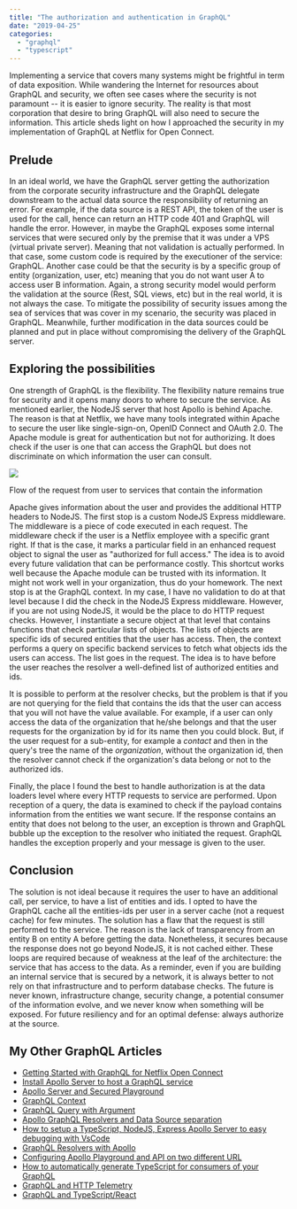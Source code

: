 ```yaml
---
title: "The authorization and authentication in GraphQL"
date: "2019-04-25"
categories: 
  - "graphql"
  - "typescript"
---
```


Implementing a service that covers many systems might be frightful in term of data exposition. While wandering the Internet for resources about GraphQL and security, we often see cases where the security is not paramount -- it is easier to ignore security. The reality is that most corporation that desire to bring GraphQL will also need to secure the information. This article sheds light on how I approached the security in my implementation of GraphQL at Netflix for Open Connect.

## Prelude

In an ideal world, we have the GraphQL server getting the authorization from the corporate security infrastructure and the GraphQL delegate downstream to the actual data source the responsibility of returning an error. For example, if the data source is a REST API, the token of the user is used for the call, hence can return an HTTP code 401 and GraphQL will handle the error. However, in maybe the GraphQL exposes some internal services that were secured only by the premise that it was under a VPS (virtual private server). Meaning that not validation is actually performed. In that case, some custom code is required by the executioner of the service: GraphQL. Another case could be that the security is by a specific group of entity (organization, user, etc) meaning that you do not want user A to access user B information. Again, a strong security model would perform the validation at the source (Rest, SQL views, etc) but in the real world, it is not always the case. To mitigate the possibility of security issues among the sea of services that was cover in my scenario, the security was placed in GraphQL. Meanwhile, further modification in the data sources could be planned and put in place without compromising the delivery of the GraphQL server.

## Exploring the possibilities

One strength of GraphQL is the flexibility. The flexibility nature remains true for security and it opens many doors to where to secure the service. As mentioned earlier, the NodeJS server that host Apollo is behind Apache. The reason is that at Netflix, we have many tools integrated within Apache to secure the user like single-sign-on, OpenID Connect and OAuth 2.0. The Apache module is great for authentication but not for authorizing. It does check if the user is one that can access the GraphQL but does not discriminate on which information the user can consult.

![](images/GraphQLServers-Security.png)

Flow of the request from user to services that contain the information

Apache gives information about the user and provides the additional HTTP headers to NodeJS. The first stop is a custom NodeJS Express middleware. The middleware is a piece of code executed in each request. The middleware check if the user is a Netflix employee with a specific grant right. If that is the case, it marks a particular field in an enhanced request object to signal the user as "authorized for full access." The idea is to avoid every future validation that can be performance costly. This shortcut works well because the Apache module can be trusted with its information. It might not work well in your organization, thus do your homework. The next stop is at the GraphQL context. In my case, I have no validation to do at that level because I did the check in the NodeJS Express middleware. However, if you are not using NodeJS, it would be the place to do HTTP request checks. However, I instantiate a secure object at that level that contains functions that check particular lists of objects. The lists of objects are specific ids of secured entities that the user has access. Then, the context performs a query on specific backend services to fetch what objects ids the users can access. The list goes in the request. The idea is to have before the user reaches the resolver a well-defined list of authorized entities and ids.

It is possible to perform at the resolver checks, but the problem is that if you are not querying for the field that contains the ids that the user can access that you will not have the value available. For example, if a user can only access the data of the organization that he/she belongs and that the user requests for the organization by id for its name then you could block. But, if the user request for a sub-entity, for example a _contact_ and then in the query's tree the name of the _organization_, without the organization id, then the resolver cannot check if the organization's data belong or not to the authorized ids.

Finally, the place I found the best to handle authorization is at the data loaders level where every HTTP requests to service are performed. Upon reception of a query, the data is examined to check if the payload contains information from the entities we want secure. If the response contains an entity that does not belong to the user, an exception is thrown and GraphQL bubble up the exception to the resolver who initiated the request. GraphQL handles the exception properly and your message is given to the user.

## Conclusion

The solution is not ideal because it requires the user to have an additional call, per service, to have a list of entities and ids. I opted to have the GraphQL cache all the entities-ids per user in a server cache (not a request cache) for few minutes. The solution has a flaw that the request is still performed to the service. The reason is the lack of transparency from an entity B on entity A before getting the data. Nonetheless, it secures because the response does not go beyond NodeJS, it is not cached either. These loops are required because of weakness at the leaf of the architecture: the service that has access to the data. As a reminder, even if you are building an internal service that is secured by a network, it is always better to not rely on that infrastructure and to perform database checks. The future is never known, infrastructure change, security change, a potential consumer of the information evolve, and we never know when something will be exposed. For future resiliency and for an optimal defense: always authorize at the source.

## My Other GraphQL Articles

- [Getting Started with GraphQL for Netflix Open Connect](https://patrickdesjardins.com/blog/getting-started-with-graphql-for-netflix-open-connect)
- [Install Apollo Server to host a GraphQL service](https://patrickdesjardins.com/blog/install-apollo-server-to-host-a-graphql-service)
- [Apollo Server and Secured Playground](https://patrickdesjardins.com/blog/apollo-server-and-secured-playground)
- [GraphQL Context](https://patrickdesjardins.com/blog/graphql-context)
- [GraphQL Query with Argument](https://patrickdesjardins.com/blog/graphql-query-with-argument)
- [Apollo GraphQL Resolvers and Data Source separation](https://patrickdesjardins.com/blog/apollo-graphql-resolvers-and-data-source-separation)
- [How to setup a TypeScript, NodeJS, Express Apollo Server to easy debugging with VsCode](https://patrickdesjardins.com/blog/how-to-setup-a-typescript-nodejs-express-apollo-server-to-easy-debugging-with-vscode)
- [GraphQL Resolvers with Apollo](https://patrickdesjardins.com/blog/graphql-resolvers-with-apollo)
- [Configuring Apollo Playground and API on two different URL](https://patrickdesjardins.com/blog/configuring-apollo-playground-and-api-on-two-different-url)
- [How to automatically generate TypeScript for consumers of your GraphQL](https://patrickdesjardins.com/blog/how-to-automatically-generate-typescript-for-consumer-of-your-graphql)
- [GraphQL and HTTP Telemetry](https://patrickdesjardins.com/blog/graphql-extension-to-collect-http-and-resolvers-telemetry)
- [GraphQL and TypeScript/React](https://patrickdesjardins.com/blog/how-to-consume-graphql-in-typescript-and-react)
